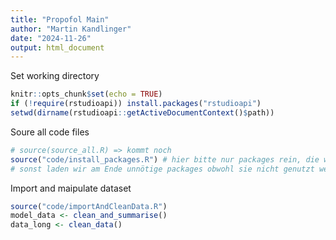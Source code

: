```yaml
---
title: "Propofol Main"
author: "Martin Kandlinger"
date: "2024-11-26"
output: html_document
---
```


Set working directory

```r
knitr::opts_chunk$set(echo = TRUE)
if (!require(rstudioapi)) install.packages("rstudioapi")
setwd(dirname(rstudioapi::getActiveDocumentContext()$path))
```

Soure all code files

```r
# source(source_all.R) => kommt noch
source("code/install_packages.R") # hier bitte nur packages rein, die wir am Ende auch brauchen werden
# sonst laden wir am Ende unnötige packages obwohl sie nicht genutzt werden
```

Import and maipulate dataset

```r
source("code/importAndCleanData.R")
model_data <- clean_and_summarise()
data_long <- clean_data()
```

